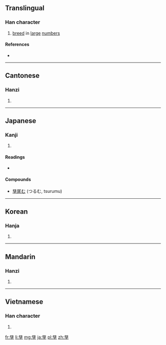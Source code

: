 {{also|孶}}
==Translingual==

===Han character===
{{Han char|rn=39|rad=子|as=10|sn=13|four=4440<sub>7</sub>|canj=廿女戈木 (TVID), X廿女戈木 (XTVID)|ids=⿱[[兹]][[子]]}}

# [[breed]] in [[large]] [[number]]s

====References====
* {{Han ref|kx=0280.170|dkj=07011|hdz=21017.090|uh=5B73|ud=23411|bh=B446|bd=46150}}

----

==Cantonese==

===Hanzi===
{{yue-hanzi|jyut=[[zi1]]|y=ji1}}

# {{defn|lang=yue|sort=子10}}

----

==Japanese==

===Kanji===
{{ja-kanji|grade=|rs=子10}}

# {{defn|lang=ja|sort=子10}}

====Readings====
* {{ja-readings|on=[[し]] (shi), [[じ]] (ji)|kun=[[うむ]] (umu), [[しげる]] (shigeru)}}

====Compounds====
* [[孳尾む]] (つるむ, tsurumu)

----

==Korean==

===Hanja===
{{ko-hanja|hangeul=자|rv=ja|mr=cha}}

# {{defn|lang=ko|sort=子10}}

----

==Mandarin==

===Hanzi===
{{cmn-hanzi|pin=[[zī]] ([[zi1]])|wg=tzu<sup>1</sup>}}

# {{defn|lang=cmn|sort=子10}}

----

==Vietnamese==

===Han character===
{{vi-hantu|[[tư]]|rs=子10}}

# {{defn|lang=vi|sort=子10}}

[[fr:孳]]
[[li:孳]]
[[mg:孳]]
[[ja:孳]]
[[pl:孳]]
[[zh:孳]]
